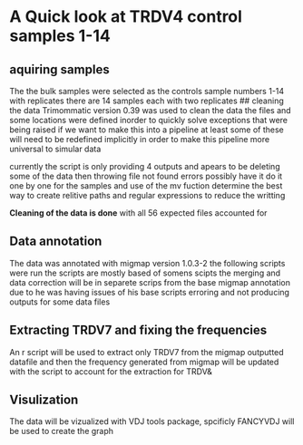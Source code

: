 #  A Quick look at TRDV4 control samples 1-14
## aquiring samples 
The the bulk samples were selected as the controls sample numbers 1-14 with replicates there are 14 samples each with two replicates
## cleaning the data 
Trimommatic version 0.39 was used to clean the data
the files and some locations were defined inorder to quickly solve exceptions that were being raised if we want to make this into a pipeline at least some of these will need to be redefined implicitly in order to make this pipeline more universal to simular data  

 currently the script is only providing 4 outputs and apears to be deleting some of the data then throwing file not found errors 
 possibly have it do it one by one for the samples and use of the mv fuction
 determine the best way to create relitive paths and regular expressions to reduce the writting

 **Cleaning of the data is done** with all 56 expected files accounted for 

## Data annotation
The data was annotated with migmap version 1.0.3-2
the following scripts were run  the scripts are mostly based of somens  scipts 
the merging  and data correction will be in separete scrips from the base migmap annotation due to he was having issues of his base scripts erroring and not producing outputs for some data files

## Extracting TRDV7 and fixing the frequencies
An r script will be used to extract only TRDV7 from the  migmap outputted datafile and then the frequency generated from migmap will be updated with the script to account for the extraction for TRDV&

## Visulization
The data will be vizualized with VDJ tools package, spcificly FANCYVDJ will be used to create the graph